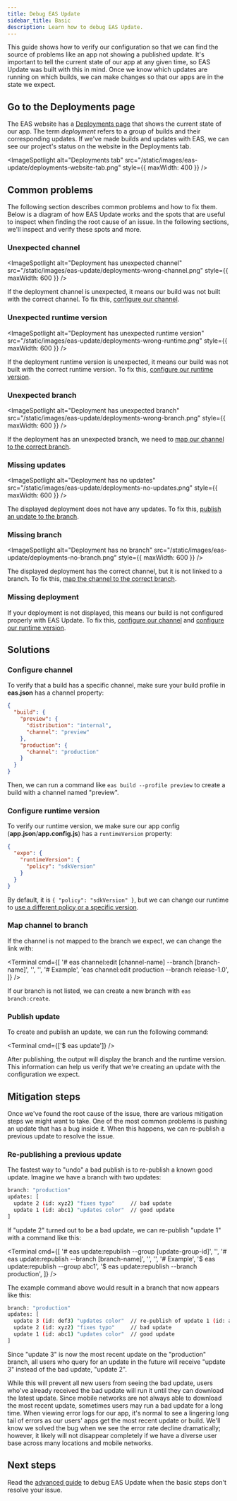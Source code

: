 ```yaml
---
title: Debug EAS Update
sidebar_title: Basic
description: Learn how to debug EAS Update.
---
```



This guide shows how to verify our configuration so that we can find the source of problems like an app not showing a published update. It's important to tell the current state of our app at any given time, so EAS Update was built with this in mind. Once we know which updates are running on which builds, we can make changes so that our apps are in the state we expect.

## Go to the Deployments page

The EAS website has a [Deployments page](https://expo.dev/accounts/[account]/projects/[project]/deployments) that shows the current state of our app. The term _deployment_ refers to a group of builds and their corresponding updates. If we've made builds and updates with EAS, we can see our project's status on the website in the Deployments tab.

<ImageSpotlight
  alt="Deployments tab"
  src="/static/images/eas-update/deployments-website-tab.png"
  style={{ maxWidth: 400 }}
/>

## Common problems

The following section describes common problems and how to fix them. Below is a diagram of how EAS Update works and the spots that are useful to inspect when finding the root cause of an issue. In the following sections, we'll inspect and verify these spots and more.

<ImageSpotlight alt="Map of debugging spots" src="/static/images/eas-update/debug-map.png" />

### Unexpected channel

<ImageSpotlight
  alt="Deployment has unexpected channel"
  src="/static/images/eas-update/deployments-wrong-channel.png"
  style={{ maxWidth: 600 }}
/>

If the deployment channel is unexpected, it means our build was not built with the correct channel. To fix this, [configure our channel](/#configure-channel).

### Unexpected runtime version

<ImageSpotlight
  alt="Deployment has unexpected runtime version"
  src="/static/images/eas-update/deployments-wrong-runtime.png"
  style={{ maxWidth: 600 }}
/>

If the deployment runtime version is unexpected, it means our build was not built with the correct runtime version. To fix this, [configure our runtime version](/#configure-runtime-version).

### Unexpected branch

<ImageSpotlight
  alt="Deployment has unexpected branch"
  src="/static/images/eas-update/deployments-wrong-branch.png"
  style={{ maxWidth: 600 }}
/>

If the deployment has an unexpected branch, we need to [map our channel to the correct branch](/#map-channel-to-branch).

### Missing updates

<ImageSpotlight
  alt="Deployment has no updates"
  src="/static/images/eas-update/deployments-no-updates.png"
  style={{ maxWidth: 600 }}
/>

The displayed deployment does not have any updates. To fix this, [publish an update to the branch](/#publish-update).

### Missing branch

<ImageSpotlight
  alt="Deployment has no branch"
  src="/static/images/eas-update/deployments-no-branch.png"
  style={{ maxWidth: 600 }}
/>

The displayed deployment has the correct channel, but it is not linked to a branch. To fix this, [map the channel to the correct branch](/#map-channel-to-branch).

### Missing deployment

If your deployment is not displayed, this means our build is not configured properly with EAS Update. To fix this, [configure our channel](/#configure-channel) and [configure our runtime version](/#configure-runtime-version).

## Solutions

### Configure channel

To verify that a build has a specific channel, make sure your build profile in **eas.json** has a channel property:

```json eas.json
{
  "build": {
    "preview": {
      "distribution": "internal",
      "channel": "preview"
    },
    "production": {
      "channel": "production"
    }
  }
}
```

Then, we can run a command like `eas build --profile preview` to create a build with a channel named "preview".

### Configure runtime version

To verify our runtime version, we make sure our app config (**app.json**/**app.config.js**) has a `runtimeVersion` property:

```json app.json
{
  "expo": {
    "runtimeVersion": {
      "policy": "sdkVersion"
    }
  }
}
```

By default, it is `{ "policy": "sdkVersion" }`, but we can change our runtime to [use a different policy or a specific version](/eas-update/runtime-versions).

### Map channel to branch

If the channel is not mapped to the branch we expect, we can change the link with:

<Terminal
  cmd={[
    '# eas channel:edit [channel-name] --branch [branch-name]',
    '',
    '',
    '# Example',
    'eas channel:edit production --branch release-1.0',
  ]}
/>

If our branch is not listed, we can create a new branch with `eas branch:create`.

### Publish update

To create and publish an update, we can run the following command:

<Terminal cmd={['$ eas update']} />

After publishing, the output will display the branch and the runtime version. This information can help us verify that we're creating an update with the configuration we expect.

## Mitigation steps

Once we've found the root cause of the issue, there are various mitigation steps we might want to take. One of the most common problems is pushing an update that has a bug inside it. When this happens, we can re-publish a previous update to resolve the issue.

### Re-publishing a previous update

The fastest way to "undo" a bad publish is to re-publish a known good update. Imagine we have a branch with two updates:

```bash
branch: "production"
updates: [
  update 2 (id: xyz2) "fixes typo"     // bad update
  update 1 (id: abc1) "updates color"  // good update
]
```

If "update 2" turned out to be a bad update, we can re-publish "update 1" with a command like this:

<Terminal
  cmd={[
    '# eas update:republish --group [update-group-id]',
    '',
    '# eas update:republish --branch [branch-name]',
    '',
    '',
    '# Example',
    '$ eas update:republish --group abc1',
    '$ eas update:republish --branch production',
  ]}
/>

The example command above would result in a branch that now appears like this:

```bash
branch: "production"
updates: [
  update 3 (id: def3) "updates color"  // re-publish of update 1 (id: abc1)
  update 2 (id: xyz2) "fixes typo"     // bad update
  update 1 (id: abc1) "updates color"  // good update
]
```

Since "update 3" is now the most recent update on the "production" branch, all users who query for an update in the future will receive "update 3" instead of the bad update, "update 2".

While this will prevent all new users from seeing the bad update, users who've already received the bad update will run it until they can download the latest update. Since mobile networks are not always able to download the most recent update, sometimes users may run a bad update for a long time. When viewing error logs for our app, it's normal to see a lingering long tail of errors as our users' apps get the most recent update or build. We'll know we solved the bug when we see the error rate decline dramatically; however, it likely will not disappear completely if we have a diverse user base across many locations and mobile networks.

## Next steps

Read the [advanced guide](/eas-update/debug-advanced) to debug EAS Update when the basic steps don't resolve your issue.
